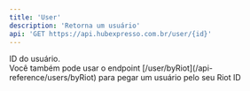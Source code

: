 ```yaml
---
title: 'User'
description: 'Retorna um usuário'
api: 'GET https://api.hubexpresso.com.br/user/{id}'
---
```


<ParamField path="id" type="string" required>
    ID do usuário.<br />
    Você também pode usar o endpoint [/user/byRiot](/api-reference/users/byRiot) para pegar um usuário pelo seu Riot ID
</ParamField>